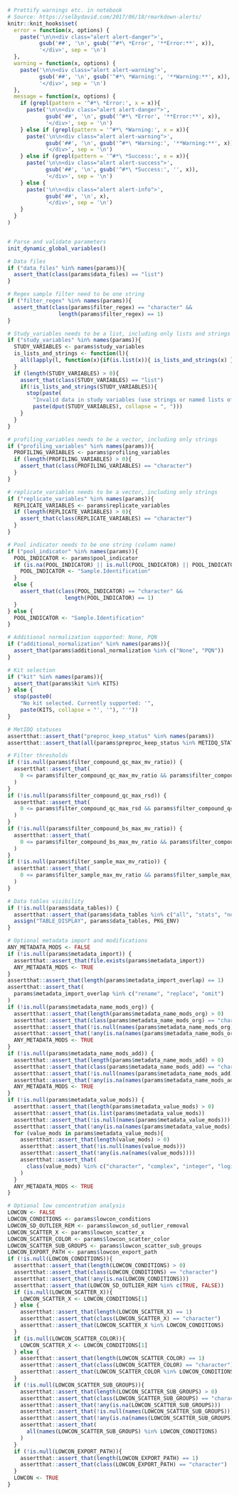 ```r

# Prettify warnings etc. in notebook
# Source: https://selbydavid.com/2017/06/18/rmarkdown-alerts/
knitr::knit_hooks$set(
  error = function(x, options) {
    paste('\n\n<div class="alert alert-danger">',
          gsub('##', '\n', gsub('^#*\ *Error', '**Error:**', x)),
          '</div>', sep = '\n')
  },
  warning = function(x, options) {
    paste('\n\n<div class="alert alert-warning">',
          gsub('##', '\n', gsub('^#*\ *Warning:', '**Warning:**', x)),
          '</div>', sep = '\n')
  },
  message = function(x, options) {
    if (grepl(pattern = '^#*\ *Error:', x = x)){
      paste('\n\n<div class="alert alert-danger">',
            gsub('##', '\n', gsub('^#*\ *Error', '**Error:**', x)),
            '</div>', sep = '\n')
    } else if (grepl(pattern = '^#*\ *Warning:', x = x)){
      paste('\n\n<div class="alert alert-warning">',
            gsub('##', '\n', gsub('^#*\ *Warning:', '**Warning:**', x)),
            '</div>', sep = '\n')
    } else if (grepl(pattern = '^#*\ *Success:', x = x)){
      paste('\n\n<div class="alert alert-success">',
            gsub('##', '\n', gsub('^#*\ *Success:', '', x)),
            '</div>', sep = '\n')
    } else {
      paste('\n\n<div class="alert alert-info">',
            gsub('##', '\n', x),
            '</div>', sep = '\n')
    }
  }
)


# Parse and validate parameters
init_dynamic_global_variables()

# Data files
if ("data_files" %in% names(params)){
  assert_that(class(params$data_files) == "list")
}

# Regex sample filter need to be one string
if ("filter_regex" %in% names(params)){
  assert_that(class(params$filter_regex) == "character" &&
                length(params$filter_regex) == 1)
}

# Study_variables needs to be a list, including only lists and strings
if ("study_variables" %in% names(params)){
  STUDY_VARIABLES <- params$study_variables
  is_lists_and_strings <- function(l){
    all(lapply(l, function(x){if(is.list(x)){ is_lists_and_strings(x) } else if (is.character(x)) { TRUE  } else { FALSE }}))
  }
  if (length(STUDY_VARIABLES) > 0){
    assert_that(class(STUDY_VARIABLES) == "list")
    if(!is_lists_and_strings(STUDY_VARIABLES)){
      stop(paste(
        "Invalid data in study variables (use strings or named lists of strings):\n",
        paste(dput(STUDY_VARIABLES), collapse = ", ")))
    }
  }
}

# profiling_variables needs to be a vector, including only strings
if ("profiling_variables" %in% names(params)){
  PROFILING_VARIABLES <- params$profiling_variables
  if (length(PROFILING_VARIABLES) > 0){
    assert_that(class(PROFILING_VARIABLES) == "character")
  }
}

# replicate_variables needs to be a vector, including only strings
if ("replicate_variables" %in% names(params)){
  REPLICATE_VARIABLES <- params$replicate_variables
  if (length(REPLICATE_VARIABLES) > 0){
    assert_that(class(REPLICATE_VARIABLES) == "character")
  }
}

# Pool indicator needs to be one string (column name)
if ("pool_indicator" %in% names(params)){
  POOL_INDICATOR <- params$pool_indicator
  if (is.na(POOL_INDICATOR) || is.null(POOL_INDICATOR) || POOL_INDICATOR == ""){
    POOL_INDICATOR <- "Sample.Identification"
  }
  else {
    assert_that(class(POOL_INDICATOR) == "character" &&
                  length(POOL_INDICATOR) == 1)
  }
} else {
  POOL_INDICATOR <- "Sample.Identification"
}

# Additional normalization supported: None, PQN
if ("additional_normalization" %in% names(params)){
  assert_that(params$additional_normalization %in% c("None", "PQN"))
}

# Kit selection
if ("kit" %in% names(params)){
  assert_that(params$kit %in% KITS)
} else {
  stop(paste0(
    "No kit selected. Currently supported: '",
    paste(KITS, collapse = "', '"), "'"))
}

# MetIDQ statuses
assertthat::assert_that("preproc_keep_status" %in% names(params))
assertthat::assert_that(all(params$preproc_keep_status %in% METIDQ_STATUSES))

# Filter thresholds
if (!is.null(params$filter_compound_qc_max_mv_ratio)) {
  assertthat::assert_that(
    0 <= params$filter_compound_qc_max_mv_ratio && params$filter_compound_qc_max_mv_ratio <= 1
  )
}
if (!is.null(params$filter_compound_qc_max_rsd)) {
  assertthat::assert_that(
    0 <= params$filter_compound_qc_max_rsd && params$filter_compound_qc_max_rsd <= 100
  )
}
if (!is.null(params$filter_compound_bs_max_mv_ratio)) {
  assertthat::assert_that(
    0 <= params$filter_compound_bs_max_mv_ratio && params$filter_compound_bs_max_mv_ratio <= 1
  )
}
if (!is.null(params$filter_sample_max_mv_ratio)) {
  assertthat::assert_that(
    0 <= params$filter_sample_max_mv_ratio && params$filter_sample_max_mv_ratio <= 1
  )
}

# Data tables visibility
if (!is.null(params$data_tables)) {
  assertthat::assert_that(params$data_tables %in% c("all", "stats", "none"))
  assign("TABLE_DISPLAY", params$data_tables, PKG_ENV)
}

# Optional metadata import and modifications
ANY_METADATA_MODS <- FALSE
if (!is.null(params$metadata_import)) {
  assertthat::assert_that(file.exists(params$metadata_import))
  ANY_METADATA_MODS <- TRUE
}
assertthat::assert_that(length(params$metadata_import_overlap) == 1)
assertthat::assert_that(
  params$metadata_import_overlap %in% c("rename", "replace", "omit")
)
if (!is.null(params$metadata_name_mods_org)) {
  assertthat::assert_that(length(params$metadata_name_mods_org) > 0)
  assertthat::assert_that(class(params$metadata_name_mods_org) == "character")
  assertthat::assert_that(!is.null(names(params$metadata_name_mods_org)))
  assertthat::assert_that(!any(is.na(names(params$metadata_name_mods_org))))
  ANY_METADATA_MODS <- TRUE
}
if (!is.null(params$metadata_name_mods_add)) {
  assertthat::assert_that(length(params$metadata_name_mods_add) > 0)
  assertthat::assert_that(class(params$metadata_name_mods_add) == "character")
  assertthat::assert_that(!is.null(names(params$metadata_name_mods_add)))
  assertthat::assert_that(!any(is.na(names(params$metadata_name_mods_add))))
  ANY_METADATA_MODS <- TRUE
}
if (!is.null(params$metadata_value_mods)) {
  assertthat::assert_that(length(params$metadata_value_mods) > 0)
  assertthat::assert_that(is.list(params$metadata_value_mods))
  assertthat::assert_that(!is.null(names(params$metadata_value_mods)))
  assertthat::assert_that(!any(is.na(names(params$metadata_value_mods))))
  for (value_mods in params$metadata_value_mods){
    assertthat::assert_that(length(value_mods) > 0)
    assertthat::assert_that(!is.null(names(value_mods)))
    assertthat::assert_that(!any(is.na(names(value_mods))))
    assertthat::assert_that(
      class(value_mods) %in% c("character", "complex", "integer", "logical", "numeric")
    )
  }
  ANY_METADATA_MODS <- TRUE
}

# Optional low concentration analysis
LOWCON <- FALSE
LOWCON_CONDITIONS <- params$lowcon_conditions
LOWCON_SD_OUTLIER_REM <- params$lowcon_sd_outlier_removal
LOWCON_SCATTER_X <- params$lowcon_scatter_x
LOWCON_SCATTER_COLOR <- params$lowcon_scatter_color
LOWCON_SCATTER_SUB_GROUPS <- params$lowcon_scatter_sub_groups
LOWCON_EXPORT_PATH <- params$lowcon_export_path
if (!is.null(LOWCON_CONDITIONS)){
  assertthat::assert_that(length(LOWCON_CONDITIONS) > 0)
  assertthat::assert_that(class(LOWCON_CONDITIONS) == "character")
  assertthat::assert_that(!any(is.na(LOWCON_CONDITIONS)))
  assertthat::assert_that(LOWCON_SD_OUTLIER_REM %in% c(TRUE, FALSE))
  if (is.null(LOWCON_SCATTER_X)){
    LOWCON_SCATTER_X <- LOWCON_CONDITIONS[1]
  } else {
    assertthat::assert_that(length(LOWCON_SCATTER_X) == 1)
    assertthat::assert_that(class(LOWCON_SCATTER_X) == "character")
    assertthat::assert_that(LOWCON_SCATTER_X %in% LOWCON_CONDITIONS)
  }
  if (is.null(LOWCON_SCATTER_COLOR)){
    LOWCON_SCATTER_X <- LOWCON_CONDITIONS[1]
  } else {
    assertthat::assert_that(length(LOWCON_SCATTER_COLOR) == 1)
    assertthat::assert_that(class(LOWCON_SCATTER_COLOR) == "character")
    assertthat::assert_that(LOWCON_SCATTER_COLOR %in% LOWCON_CONDITIONS)
  }
  if (!is.null(LOWCON_SCATTER_SUB_GROUPS)){
    assertthat::assert_that(length(LOWCON_SCATTER_SUB_GROUPS) > 0)
    assertthat::assert_that(class(LOWCON_SCATTER_SUB_GROUPS) == "character")
    assertthat::assert_that(!any(is.na(LOWCON_SCATTER_SUB_GROUPS)))
    assertthat::assert_that(!is.null(names(LOWCON_SCATTER_SUB_GROUPS)))
    assertthat::assert_that(!any(is.na(names(LOWCON_SCATTER_SUB_GROUPS))))
    assertthat::assert_that(
      all(names(LOWCON_SCATTER_SUB_GROUPS) %in% LOWCON_CONDITIONS)
    )
  }
  if (!is.null(LOWCON_EXPORT_PATH)){
    assertthat::assert_that(length(LOWCON_EXPORT_PATH) == 1)
    assertthat::assert_that(class(LOWCON_EXPORT_PATH) == "character")
  }
  LOWCON <- TRUE
}
```
